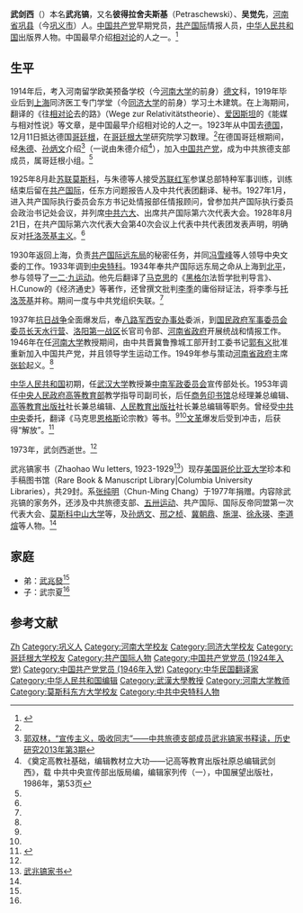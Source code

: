 {{Infobox Biography
| subject_name   = 武劍西
| image_name     = 
| image_size     = 
| image_caption  =
| date_of_birth  = 1899年
| place_of_birth = {{QING}}
| date_of_death  = 1973年
| place_of_death = {{CHNMLD}}
| occupation     = [[中国共产党|中国共产党]]早期党员，[[共产国际|共产国际]]情报人员，[[中华人民共和国|中华人民共和国]]出版界人物
}}

'''武剑西'''（{{bd|1899年||1973年|}}）本名'''武兆镐'''，又名'''彼得拉舍夫斯基'''（Petraschewski）、'''吴觉先'''，[[河南省|河南省]][[巩县|巩县]]（今[[巩义市|巩义市]]）人。[[中国共产党|中国共产党]]早期党员，[[共产国际|共产国际]]情报人员，[[中华人民共和国|中华人民共和国]]出版界人物。中国最早介绍[[相对论|相对论]]的人之一。<ref name=xuan>{{Cite web |url=http://www.tuanjiebao.com/lishi/2014-12/19/content_2378.htm |title=郭双林，“宣传主义，吸收同志”——中共旅德支部成员武兆镐家书释读，历史研究2013年第3期 |access-date=2016-10-07 |archive-date=2020-05-20 |archive-url=https://web.archive.org/web/20200520174457/http://www.tuanjiebao.com/lishi/2014-12/19/content_2378.htm |dead-url=no }}</ref>

==生平==
1914年后，考入河南留学欧美预备学校（今[[河南大学|河南大学]]的前身）[[德文|德文]]科，1919年毕业后到[[上海|上海]]同济医工专门学堂（今[[同济大学|同济大学]]的前身）学习土木建筑。在上海期间，翻译{{link-de|鲁道夫·莱默尔|Rudolf Lämmel}}的《往[[相对论|相对论]]去的路》（Wege zur Relativitätstheorie）、[[爱因斯坦|爱因斯坦]]的《能媒与相对性说》等文章，是中国最早介绍相对论的人之一。1923年从中国去[[德国|德国]]，12月11日抵达德国[[哥廷根|哥廷根]]，在[[哥廷根大学|哥廷根大学]]研究院学习数理。<ref name=xuan/>在德国哥廷根期间，经[[朱德|朱德]]、[[孙炳文|孙炳文]]介绍<ref name=xuan>[http://www.tuanjiebao.com/lishi/2014-12/19/content_2378.htm 郭双林，“宣传主义，吸收同志”——中共旅德支部成员武兆镐家书释读，历史研究2013年第3期]</ref>（一说由朱德介绍<ref name=wjx>《奠定高教社基础，编辑教材立大功——记高等教育出版社原总编辑武剑西》，载 中共中央宣传部出版局编，编辑家列传（一），中国展望出版社，1986年，第53页</ref>），加入[[中国共产党|中国共产党]]，成为中共旅德支部成员，属哥廷根小组。<ref name=xuan/>

1925年8月赴[[苏联|苏联]][[莫斯科|莫斯科]]，与朱德等人接受[[苏联红军|苏联红军]]参谋总部特种军事训练，训练结束后留在[[共产国际|共产国际]]，任东方问题报告人及中共代表团翻译、秘书。1927年1月，进入共产国际执行委员会东方书记处情报部任情报顾问，曾参加共产国际执行委员会政治书记处会议，并列席[[中共六大|中共六大]]、出席共产国际第六次代表大会。1928年8月21日，在共产国际第六次代表大会第40次会议上代表中共代表团发表声明，明确反对[[托洛茨基主义|托洛茨基主义]]。<ref name=xuan/>

1930年返回上海，负责[[共产国际远东局|共产国际远东局]]的秘密任务，并同[[冯雪峰|冯雪峰]]等人领导中央文委的工作。1933年调到[[中央特科|中央特科]]。1934年奉共产国际远东局之命从上海到[[北平|北平]]，参与领导了[[一二·九运动|一二·九运动]]。他先后翻译了[[马克思|马克思]]的《[[黑格尔|黑格尔]]法哲学批判导言》、H.Cunow的《经济通史》等著作，还曾撰文批判[[李季|李季]]的庸俗辩证法，将李季与[[托洛茨基|托洛茨基]]并称。期间一度与中共党组织失联。<ref name=xuan/>

1937年[[抗日战争|抗日战争]]全面爆发后，奉[[八路军西安办事处|八路军西安办事处]]委派，到[[国民政府军事委员会委员长天水行营|国民政府军事委员会委员长天水行营]]、[[洛阳|洛阳]][[抗日战争第一战区|第一战区]]长官司令部、[[河南省政府|河南省政府]]开展统战和情报工作。1946年在任[[河南大学|河南大学]]教授期间，由中共晋冀鲁豫城工部开封工委书记[[郭有义|郭有义]]批准重新加入中国共产党，并且领导学生运动工作。1949年参与策动[[河南省政府|河南省政府]]主席[[张轸|张轸]]起义。<ref name=xuan/>

[[中华人民共和国|中华人民共和国]]初期，任[[武汉大学|武汉大学]]教授兼[[中南军政委员会|中南军政委员会]]宣传部处长。1953年调任[[中央人民政府高等教育部|中央人民政府高等教育部]]教学指导司副司长，后任[[商务印书馆|商务印书馆]]总经理兼总编辑、[[高等教育出版社|高等教育出版社]]社长兼总编辑、[[人民教育出版社|人民教育出版社]]社长兼总编辑等职务。曾经受[[中共中央|中共中央]]委托，翻译《马克思[[恩格斯|恩格斯]]论宗教》等书。<ref name=xuan/><ref name=wjx/>[[文革|文革]]爆发后受到冲击，后获得“解放”。<ref>{{Cite web |url=http://epaper.ynet.com/html/2014-05/18/content_59062.htm?div=-1 |title=初中生立军令状抓高校教材，北京青年报，2014-05-18 |access-date=2016-10-07 |archive-date=2016-10-09 |archive-url=https://web.archive.org/web/20161009200909/http://epaper.ynet.com/html/2014-05/18/content_59062.htm?div=-1 |dead-url=no }}</ref>

1973年，武剑西逝世。<ref name=xuan/>

武兆镐家书（Zhaohao Wu letters, 1923-1929<ref name=wu_letters>[https://clio.columbia.edu/catalog/4079507 武兆镐家书]</ref>）现存[[美国|美国]][[哥伦比亚大学|哥伦比亚大学]]珍本和手稿图书馆（Rare Book & Manuscript Library|Columbia University Libraries），共29封。系[[张纯明|张纯明]]（Chun-Ming Chang）于1977年捐赠。内容除武兆镐的家务外，还涉及中共旅德支部、[[五卅运动|五卅运动]]、共产国际、国际反帝同盟第一次代表大会、[[莫斯科中山大学|莫斯科中山大学]]等，及[[孙炳文|孙炳文]]、[[邢之桢|邢之桢]]、[[冀朝鼎|冀朝鼎]]、[[施滉|施滉]]、[[徐永瑛|徐永瑛]]、[[李道煊|李道煊]]等人物。<ref name=xuan/>

==家庭==
*弟：[[武兆發|武兆發]]<ref name=xuan/>
*子：武宗夏<ref name=xuan/>

==参考文献==
{{reflist}}

{{DEFAULTSORT:Wu武}}
[[Category:武姓|Zh]]
[[Category:巩义人|Category:巩义人]]
[[Category:河南大学校友|Category:河南大学校友]]
[[Category:同济大学校友|Category:同济大学校友]]
[[Category:哥廷根大学校友|Category:哥廷根大学校友]]
[[Category:共产国际人物|Category:共产国际人物]]
[[Category:中国共产党党员_(1924年入党)|Category:中国共产党党员 (1924年入党)]]
[[Category:中国共产党党员_(1946年入党)|Category:中国共产党党员 (1946年入党)]]
[[Category:中华民国翻译家|Category:中华民国翻译家]]
[[Category:中华人民共和国编辑|Category:中华人民共和国编辑]]
[[Category:武漢大學教授|Category:武漢大學教授]]
[[Category:河南大学教师|Category:河南大学教师]]
[[Category:莫斯科东方大学校友|Category:莫斯科东方大学校友]]
[[Category:中共中央特科人物|Category:中共中央特科人物]]